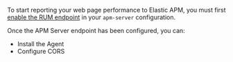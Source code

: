 

<div id="getting-started"></div>

To start reporting your web page performance to Elastic APM,
you must first [enable the RUM endpoint](((apm-guide-ref))/configuration-rum.html) in your `apm-server` configuration. 

Once the APM Server endpoint has been configured, you can:

* <DocLink id="serverlessObservabilityApmAgentsRumGetStarted">Install the Agent</DocLink>
* <DocLink id="serverlessObservabilityApmAgentsRumGetStarted">Configure CORS</DocLink>

